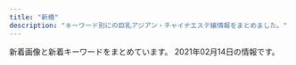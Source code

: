 ```yaml
---
title: "新橋"
description: "キーワード別にの巨乳アジアン・チャイナエステ嬢情報をまとめました。"
---
```


新着画像と新着キーワードをまとめています。
2021年02月14日の情報です。

<DmmAffiliateIns />
<KeywordTable
  shops={
    [
    {
        "keywords": {},
        "name": "\u6625\u306e\u5bb6",
        "img_links": [
            "http://www.k-harunoie.info/imge/p-5.jpg",
            "http://www.k-harunoie.info/imge/sys.png",
            "http://www.k-harunoie.info/imge/s0.png",
            "http://www.k-harunoie.info/imge/service2.jpg",
            "http://www.k-harunoie.info/imge/p-4.jpg",
            "http://www.k-harunoie.info/imge/service3.jpg",
            "http://www.k-harunoie.info/imge/interior_t.jpg",
            "http://www.k-harunoie.info/imge/botton.jpg",
            "http://www.k-harunoie.info/imge/s1.png",
            "http://www.k-harunoie.info/imge/service1.jpg",
            "http://www.k-harunoie.info/imge/p-2.jpg",
            "http://www.k-harunoie.info/imge/int2.png",
            "http://www.k-harunoie.info/imge/p-1.jpg",
            "http://www.k-harunoie.info/imge/tel.png",
            "http://www.k-harunoie.info/imge/ta.png",
            "http://www.k-harunoie.info/imge/staff_t.jpg"
        ],
        "station": "JR\u7530\u753a\u99c5\u6771\u53e3",
        "url": "http://www.k-harunoie.info/"
    },
    {
        "keywords": {},
        "station": "JR\u65b0\u6a4b\u99c5\u65e5\u6bd4\u8c37\u53e3",
        "url": "http://heal-arm.com/",
        "name": "\u862d \u990a\u8eab\u9928",
        "img_links": [
            "http://heal-arm.com/media/sites/6/2021/01/5569E868-7ACE-4BF2-9F7C-D9B6DD8BCB4A-225x300.jpeg",
            "http://heal-arm.com/media/sites/6/elementor/thumbs/favicon-p04pr4k6jngsiakzwccm2bkknysbm22i953lrof2dk.png",
            "http://heal-arm.com/media/sites/6/2020/05/1.jpg",
            "http://heal-arm.com/media/sites/6/2021/01/5569E868-7ACE-4BF2-9F7C-D9B6DD8BCB4A.jpeg",
            "http://heal-arm.com/media/sites/6/2020/12/1.jpg",
            "http://heal-arm.com/media/sites/6/2020/05/favicon.png",
            "http://heal-arm.com/media/sites/6/2020/05/3-1.jpg",
            "http://heal-arm.com/media/sites/6/2020/05/2-1.jpg",
            "http://heal-arm.com/media/sites/6/2020/05/3.jpg",
            "http://heal-arm.com/media/sites/6/2020/05/1-1.jpg",
            "http://heal-arm.com/media/sites/6/2020/05/2.jpg",
            "http://heal-arm.com/media/sites/6/2020/05/4.jpg"
        ]
    },
    {
        "station": "JR\u65b0\u6a4b\u99c5\u70cf\u68ee\u53e3",
        "img_links": [
            "http://kokoro-spa.info/img/shop/no-pic.jpg",
            "http://kokoro-spa.info/img/slider/2.jpg",
            "http://kokoro-spa.info/img/pickup.jpg",
            "http://kokoro-spa.info/img/qrcode.png",
            "http://kokoro-spa.info/img/ttl_info.png",
            "http://kokoro-spa.info/img/ttl_news.png",
            "http://kokoro-spa.info/img/shop/kanban.jpg"
        ],
        "keywords": {},
        "url": "http://kokoro-spa.info/",
        "name": "\u672a\u6765"
    },
    {
        "name": "\u30a2\u30ea\u30b9 Aroma \u65b0\u6a4b\u5e97",
        "url": "http://romantic-est.com/",
        "img_links": [
            "http://romantic-est.com/images/sw_tel.png",
            "http://romantic-est.com/images/cg02.jpg",
            "http://romantic-est.com/images/cg011.jpg",
            "http://romantic-est.com/images/head_therapist.jpg",
            "http://romantic-est.com/images/trigger.jpg",
            "http://romantic-est.com/images/cg041.jpg",
            "http://romantic-est.com/images/con03.jpg",
            "http://romantic-est.com/images/cg032.jpg",
            "http://romantic-est.com/images/cg021.jpg",
            "http://romantic-est.com/images/cg05.jpg",
            "http://romantic-est.com/images/mainvisual_01_s.jpg",
            "http://romantic-est.com/images/cg01.jpg",
            "http://romantic-est.com/images/cg06.jpg",
            "http://romantic-est.com/images/sw_home.png",
            "http://romantic-est.com/images/cg04.jpg",
            "http://romantic-est.com/images/req_03.jpg",
            "http://romantic-est.com/images/mainvisual_01.jpg",
            "http://romantic-est.com/images/sys03.jpg",
            "http://romantic-est.com/images/sys01.jpg",
            "http://romantic-est.com/images/icon_new.png",
            "http://romantic-est.com/images/head_interior.jpg",
            "http://romantic-est.com/images/mainvisual_02.jpg",
            "http://romantic-est.com/images/cg031.jpg",
            "http://romantic-est.com/images/mainvisual_02_s.jpg",
            "http://romantic-est.com/images/sys02.jpg",
            "http://romantic-est.com/images/cg03.jpg",
            "http://romantic-est.com/images/con02.jpg",
            "http://romantic-est.com/images/con01.jpg"
        ],
        "station": "JR\u65b0\u6a4b\u99c5\u70cf\u68ee\u53e3",
        "keywords": {}
    },
    {
        "keywords": {
            "85": 11,
            "84": 8,
            "90": 5,
            "88": 2,
            "\u80f8": 1,
            "86": 20
        },
        "url": "http://es-leon.link/",
        "name": "LEON",
        "img_links": [
            "http://es-leon.link/images/guide7.jpg",
            "http://es-leon.link/photos/sites/45/2021/02/2021021420094924.jpg",
            "http://es-leon.link/photos/sites/45/2021/02/202102041538347.jpg",
            "http://es-leon.link/photos/sites/45/2020/10/2020100103205130.jpg",
            "http://es-leon.link/images/nav_link03_no.png",
            "http://es-leon.link/images/slider03.jpg",
            "http://es-leon.link/images/slider04.jpg",
            "http://es-leon.link/photos/sites/45/2021/02/2021020415385687.jpg",
            "http://es-leon.link/photos/sites/45/2020/10/2020100103240526.jpg",
            "http://es-leon.link/images/guide1.png",
            "http://es-leon.link/images/slider01.jpg",
            "http://es-leon.link/photos/sites/45/2021/02/2021020501152788.jpg",
            "http://es-leon.link/images/nav_link05_no.png",
            "http://es-leon.link/photos/sites/45/2020/10/2020101205424345.jpg",
            "http://es-leon.link/photos/sites/45/2021/01/2021012518580693.jpg",
            "http://es-leon.link/photos/sites/45/2021/02/2021021221211099.jpg",
            "http://es-leon.link/photos/sites/45/2020/10/202010010328436.jpg",
            "http://es-leon.link/photos/sites/45/2020/10/2020100103240520.jpg",
            "http://es-leon.link/photos/sites/45/2021/01/2021013016413450.jpg",
            "http://es-leon.link/images/lineline.png",
            "http://es-leon.link/photos/sites/45/2021/01/2021012704390070.jpg",
            "http://es-leon.link/images/nav_link06_no.png",
            "http://es-leon.link/photos/sites/45/2021/02/2021021420101999.jpg",
            "http://es-leon.link/images/guide8.jpg",
            "http://es-leon.link/photos/sites/45/2020/10/2020102507501385.jpg",
            "http://es-leon.link/images/pagetop.jpg",
            "http://es-leon.link/images/guide2.png",
            "http://es-leon.link/photos/sites/45/2020/10/2020100103034891.jpg",
            "http://es-leon.link/photos/sites/45/2020/10/2020100103284496.jpg",
            "http://es-leon.link/photos/sites/45/2021/01/2021010815020621.jpg",
            "http://es-leon.link/photos/sites/45/2021/02/2021020501101626.jpg",
            "http://es-leon.link/images/nav_link01_no.png",
            "http://es-leon.link/photos/sites/45/2021/01/2021020904373315.jpg",
            "http://es-leon.link/photos/sites/45/2020/10/2020100103205050.jpg",
            "http://es-leon.link/images/nav_link04_no.png",
            "http://es-leon.link/photos/sites/45/2020/10/2020101205420372.jpg",
            "http://es-leon.link/photos/sites/45/2020/11/2020110919595348.jpg",
            "http://es-leon.link/photos/sites/45/2020/10/2020102507503499.jpg",
            "http://es-leon.link/images/guide3.jpg",
            "http://es-leon.link/photos/sites/45/2020/11/2020110919590942.jpg",
            "http://es-leon.link/photos/sites/45/2021/02/2021020415381681.jpg",
            "http://es-leon.link/images/slider00.jpg",
            "http://es-leon.link/photos/sites/45/2020/10/2020101205422328.jpg",
            "http://es-leon.link/images/guide6.jpg",
            "http://es-leon.link/photos/sites/45/2020/10/2020101318404076.jpg",
            "http://es-leon.link/images/nav_link07_no.png",
            "http://es-leon.link/images/slider02.jpg",
            "http://es-leon.link/photos/sites/45/2020/10/2020101318294854.jpg",
            "http://es-leon.link/photos/sites/45/2021/01/2021010815022674.jpg",
            "http://es-leon.link/photos/sites/45/2021/01/2021013015574893.jpg",
            "http://es-leon.link/photos/sites/45/2021/01/202101191348045.jpg",
            "http://es-leon.link/images/profile.png",
            "http://es-leon.link/photos/sites/45/2021/02/2021021014143053.jpg",
            "http://es-leon.link/photos/sites/45/2021/01/2021012715504278.jpg",
            "http://es-leon.link/photos/sites/45/2020/10/2020101318300043.jpg",
            "http://es-leon.link/images/guide2.jpg",
            "http://es-leon.link/images/img_info.jpg",
            "http://es-leon.link/photos/sites/45/2021/02/2021020501110069.jpg",
            "http://es-leon.link/photos/sites/45/2020/10/2020101318402898.jpg",
            "http://es-leon.link/photos/sites/45/2021/02/2021021014243227.jpg",
            "http://es-leon.link/images/guide5.jpg",
            "http://es-leon.link/images/nav_link02_no.png",
            "http://es-leon.link/photos/sites/45/2020/10/2020102507510838.jpg",
            "http://es-leon.link/photos/sites/45/2020/10/2020102507495672.jpg",
            "http://es-leon.link/photos/sites/45/2021/01/2021012715354091.jpg",
            "http://es-leon.link/images/qr.png",
            "http://es-leon.link/photos/sites/45/2020/10/2020101404192576.jpg",
            "http://es-leon.link/photos/sites/45/2021/02/2021021420105484.jpg",
            "http://es-leon.link/photos/sites/45/2020/10/2020101318405051.jpg",
            "http://es-leon.link/photos/sites/45/2021/02/202102101425157.jpg",
            "http://es-leon.link/photos/sites/45/2020/10/2020102507504664.jpg",
            "http://es-leon.link/images/header.png",
            "http://es-leon.link/photos/sites/45/2021/02/2021021014235421.jpg",
            "http://es-leon.link/photos/sites/45/2020/10/2020100103205186.jpg",
            "http://es-leon.link/photos/sites/45/2020/11/2020110919573849.jpg",
            "http://es-leon.link/images/card.png",
            "http://es-leon.link/photos/sites/45/2021/02/2021020501134964.jpg",
            "http://es-leon.link/photos/sites/45/2020/11/2020110919583922.jpg",
            "http://es-leon.link/photos/sites/45/2020/11/2020110919593136.jpg",
            "http://es-leon.link/images/guide1.jpg",
            "http://es-leon.link/photos/sites/45/2021/02/2021020501094315.jpg",
            "http://es-leon.link/images/guide4.jpg"
        ],
        "station": "JR\u65b0\u6a4b\u99c5\u70cf\u68ee\u53e3"
    },
    {
        "url": "https://aroma-queen.work/",
        "keywords": {
            "F": 1,
            "D": 4,
            "\u80f8": 2,
            "\u30bb\u30af\u30b7\u30fc": 1,
            "G": 1,
            "\u4e73": 3,
            "E": 6
        },
        "station": "JR\u65b0\u6a4b\u99c5\u70cf\u68ee\u53e3",
        "name": "Aroma Coco8",
        "img_links": [
            "https://aroma-queen.work/images/st/st_anan.jpg",
            "https://aroma-queen.work/images/st/st_angel_2.jpg",
            "https://aroma-queen.work/images/st/st_saya_0.jpg",
            "https://aroma-queen.work/images/st/st_min_2.jpg",
            "https://aroma-queen.work/images/st/st_dan_2.jpg",
            "https://aroma-queen.work/images/st/st_ai.jpg",
            "https://aroma-queen.work/images/st/st_aya_1.jpg",
            "https://aroma-queen.work/images/st/st_nina_3.jpg",
            "https://aroma-queen.work/images/top2.png",
            "https://aroma-queen.work/images/st/st_hana_1.jpg",
            "https://aroma-queen.work/images/st/st_nan.jpg",
            "https://aroma-queen.work/images/st/st_kei.jpg",
            "https://aroma-queen.work/images/st/st_nuna3.jpg",
            "https://aroma-queen.work/images/st/st_gei.jpg",
            "https://aroma-queen.work/images/st/st_pink_1.jpg",
            "https://aroma-queen.work/images/st/st_jerry.jpg",
            "https://aroma-queen.work/images/st/st_kou1.jpg",
            "https://aroma-queen.work/images/st/st_koko.jpg",
            "https://aroma-queen.work/images/st/st_bibi.jpg",
            "https://aroma-queen.work/images/st/st_hana_2.jpg",
            "https://aroma-queen.work/images/st/st_mai_1.jpg",
            "https://aroma-queen.work/images/st/st_sayuri_1.jpg",
            "https://aroma-queen.work/images/st/st_ai1.jpg",
            "https://aroma-queen.work/images/st/st_mayumi_1.jpg",
            "https://aroma-queen.work/images/st/st_huxa.jpg",
            "https://aroma-queen.work/images/st/st_18.jpg",
            "https://aroma-queen.work/images/st/st_25.jpg",
            "https://aroma-queen.work/images/st/st_coco_1.jpg",
            "https://aroma-queen.work/images/st/st_rei_3.jpg",
            "https://aroma-queen.work/images/st/st_20.jpg",
            "https://aroma-queen.work/images/st/st_kou2.jpg",
            "https://aroma-queen.work/images/st/st_four1.jpg",
            "https://aroma-queen.work/images/st/st_joy_1.jpg",
            "https://aroma-queen.work/images/st/st_saya_2.jpg",
            "https://aroma-queen.work/images/st/st_19.jpg",
            "https://aroma-queen.work/images/st/st_5_2.jpg",
            "https://aroma-queen.work/images/st/st_rinda_6.jpg",
            "https://aroma-queen.work/images/top.png",
            "https://aroma-queen.work/images/st/st_aya.jpg",
            "https://aroma-queen.work/images/st/st_dan_3.jpg",
            "https://aroma-queen.work/images/st/st_13.jpg",
            "https://aroma-queen.work/images/st/st_jenny.jpg",
            "https://aroma-queen.work/images/st/st_yuri_3.jpg",
            "https://aroma-queen.work/images/st/st_aiko_1.jpg",
            "https://aroma-queen.work/images/st/st_saya_1.jpg",
            "https://aroma-queen.work/images/st/st_kaori_2.jpg",
            "https://aroma-queen.work/images/st/st_5_3.jpg",
            "https://aroma-queen.work/images/st/st_rinda_1.jpg",
            "https://aroma-queen.work/images/week_campaign.jpg",
            "https://aroma-queen.work/images/st/st_koy_2.jpg",
            "https://aroma-queen.work/images/st/st_kiki2.jpg",
            "https://aroma-queen.work/images/st/st_maya_1.jpg",
            "https://aroma-queen.work/images/st/st_chiba_1.jpg",
            "https://aroma-queen.work/images/st/st_pink_4.jpg",
            "https://aroma-queen.work/images/st/st_mirror_3.jpg",
            "https://aroma-queen.work/images/st/st_get_1.jpg",
            "https://aroma-queen.work/images/top_campaign_spring.jpg",
            "https://aroma-queen.work/images/st/st_sayuri_2.jpg",
            "https://aroma-queen.work/images/st/st_ami_2.jpg",
            "https://aroma-queen.work/images/st/st_shizuka_1.jpg",
            "https://aroma-queen.work/images/st/st_14_1.jpg",
            "https://aroma-queen.work/images/st/st_joy.jpg",
            "https://aroma-queen.work/images/st/st_mimi_1.jpg",
            "https://aroma-queen.work/images/st/st_lucy_3.jpg",
            "https://aroma-queen.work/images/st/st_bibi_2.jpg",
            "https://aroma-queen.work/images/st/st_emi.jpg",
            "https://aroma-queen.work/images/st/st_minto_1.jpg",
            "https://aroma-queen.work/images/st/st_.jpg",
            "https://aroma-queen.work/images/st/st_kaori_1.jpg",
            "https://aroma-queen.work/images/st/st_sofea_2.jpg",
            "https://aroma-queen.work/images/st/st_yuri_4.jpg",
            "https://aroma-queen.work/images/st/st_pink_2.jpg",
            "https://aroma-queen.work/images/st/st_rena_2.jpg",
            "https://aroma-queen.work/images/st/st_sasa_3.jpg",
            "https://aroma-queen.work/images/st/st_yuyu.jpg",
            "https://aroma-queen.work/images/st/st_chiba_4.jpg",
            "https://aroma-queen.work/images/st/st_hara3.jpg",
            "https://aroma-queen.work/images/st/st_emi_1.jpg",
            "https://aroma-queen.work/images/st/st_rei_2.jpg",
            "https://aroma-queen.work/images/st/st_rei.jpg",
            "https://aroma-queen.work/images/st/st_eri.jpg",
            "https://aroma-queen.work/images/st/st_risa_1.jpg",
            "https://aroma-queen.work/images/st/st_aiko_2.jpg",
            "https://aroma-queen.work/images/st/st_get_3.jpg",
            "https://aroma-queen.work/images/st/st_cindy.jpg",
            "https://aroma-queen.work/images/st/st_party_2.jpg",
            "https://aroma-queen.work/images/st/st_kiki_1.jpg",
            "https://aroma-queen.work/images/st/st_nana_1.jpg",
            "https://aroma-queen.work/images/st/st_22.jpg",
            "https://aroma-queen.work/images/st/st_16_1.jpg",
            "https://aroma-queen.work/images/st/st_5_1.jpg",
            "https://aroma-queen.work/images/st/st_mirror_2.jpg",
            "https://aroma-queen.work/images/st/st_hara.jpg",
            "https://aroma-queen.work/images/st/st_nuna.jpg",
            "https://aroma-queen.work/images/st/st_10_2.jpg",
            "https://aroma-queen.work/images/st/st_ou_1.jpg",
            "https://aroma-queen.work/images/st/st_min_4.jpg",
            "https://aroma-queen.work/images/st/st_joy_3.jpg",
            "https://aroma-queen.work/images/top_campaign_dec.jpg",
            "https://aroma-queen.work/images/st/st_sakura_1.jpg",
            "https://aroma-queen.work/images/st/st_joy_2.jpg",
            "https://aroma-queen.work/images/st/st_ai_1.jpg",
            "https://aroma-queen.work/images/st/st_pink_3.jpg",
            "https://aroma-queen.work/images/st/st_yuri.jpg",
            "https://aroma-queen.work/images/st/st_koko_1.jpg",
            "https://aroma-queen.work/images/st/st_honey_1.jpg",
            "https://aroma-queen.work/images/st/st_ou_2.jpg",
            "https://aroma-queen.work/images/st/st_jj_1.jpg",
            "https://aroma-queen.work/images/st/st_10_1.jpg",
            "https://aroma-queen.work/images/st/st_jasmine_1.jpg",
            "https://aroma-queen.work/images/st/st_ryuu_2.jpg",
            "https://aroma-queen.work/images/st/st_17.jpg",
            "https://aroma-queen.work/images/st/st_aigo.jpg",
            "https://aroma-queen.work/images/st/st_chiba_2.jpg",
            "https://aroma-queen.work/images/st/st_bibi_1.jpg",
            "https://aroma-queen.work/images/st/st_yuri_2.jpg",
            "https://aroma-queen.work/images/st/st_dan_1.jpg",
            "https://aroma-queen.work/images/st/st_nami_1.jpg",
            "https://aroma-queen.work/images/st/st_ou_3.jpg",
            "https://aroma-queen.work/images/st/st_mayumi_2.jpg",
            "https://aroma-queen.work/images/st/st_7_1.jpg",
            "https://aroma-queen.work/images/st/st_21.jpg",
            "https://aroma-queen.work/images/st/st_rinda_2.jpg",
            "https://aroma-queen.work/images/st/st_cake_1.jpg",
            "https://aroma-queen.work/images/st/st_angel_3.jpg",
            "https://aroma-queen.work/images/st/st_sayuri_3.jpg",
            "https://aroma-queen.work/images/st/st_nori.jpg"
        ]
    },
    {
        "url": "https://minazuki-tokyo.com/",
        "name": "\u6c34\u7121\u6708\uff5e\u307f\u306a\u3065\u304d\uff5e",
        "station": "JR\u6d5c\u677e\u753a\u99c5\u5357\u53e3",
        "img_links": [
            "https://minazuki-tokyo.com/wp-content/uploads/2021/02/t05.png",
            "https://minazuki-tokyo.com/wp-content/uploads/2020/11/photo02.png",
            "https://minazuki-tokyo.com/wp-content/uploads/2021/02/koyuri.png",
            "https://minazuki-tokyo.com/wp-content/uploads/2021/02/t01.png",
            "https://minazuki-tokyo.com/wp-content/uploads/2020/11/photo04.png",
            "https://minazuki-tokyo.com/wp-content/uploads/2021/02/cam.png",
            "https://minazuki-tokyo.com/wp-content/uploads/2021/02/t08.png",
            "https://minazuki-tokyo.com/wp-content/uploads/2021/02/sm04.png",
            "https://minazuki-tokyo.com/wp-content/uploads/2021/02/yuyu2.jpg",
            "https://minazuki-tokyo.com/wp-content/uploads/2021/02/yuyu.png",
            "https://minazuki-tokyo.com/wp-content/uploads/2020/11/photo01.png",
            "https://minazuki-tokyo.com/wp-content/uploads/2021/02/2-09.png",
            "https://minazuki-tokyo.com/wp-content/uploads/2021/02/haru.jpg",
            "https://minazuki-tokyo.com/wp-content/uploads/2021/02/t03.png",
            "https://minazuki-tokyo.com/wp-content/uploads/2021/02/add2-22.11.56.png",
            "https://minazuki-tokyo.com/wp-content/uploads/2021/02/yumi.png",
            "https://minazuki-tokyo.com/wp-content/uploads/2021/02/koyuri-1.jpg",
            "https://minazuki-tokyo.com/wp-content/uploads/2021/02/yumi.jpg",
            "https://minazuki-tokyo.com/wp-content/uploads/2020/11/photo05.png",
            "https://minazuki-tokyo.com/wp-content/uploads/2020/11/photo03.png",
            "https://minazuki-tokyo.com/wp-content/uploads/2021/02/sm01.png",
            "https://minazuki-tokyo.com/wp-content/uploads/2021/02/top1.png",
            "https://minazuki-tokyo.com/wp-content/uploads/2021/02/ayu.png",
            "https://minazuki-tokyo.com/wp-content/uploads/2021/02/t04.png",
            "https://minazuki-tokyo.com/wp-content/uploads/2021/02/ayu.jpg",
            "https://minazuki-tokyo.com/wp-content/uploads/2021/02/t02.png",
            "https://minazuki-tokyo.com/wp-content/uploads/2021/02/sm03.png",
            "https://minazuki-tokyo.com/wp-content/uploads/2021/02/top2.png",
            "https://minazuki-tokyo.com/wp-content/uploads/2021/02/price.png",
            "https://minazuki-tokyo.com/wp-content/uploads/2021/02/sm02.png",
            "https://minazuki-tokyo.com/wp-content/uploads/2021/02/t07.png",
            "https://minazuki-tokyo.com/wp-content/uploads/2021/02/t06.png",
            "https://minazuki-tokyo.com/wp-content/uploads/2021/02/haru.png"
        ],
        "keywords": {
            "85": 4,
            "86": 4,
            "87": 4,
            "90": 4,
            "83": 4
        }
    },
    {
        "url": "http://www.es-tokyo.link",
        "keywords": {},
        "name": "Pandora*\u30d1\u30f3\u30c9\u30e9",
        "station": "JR\u6d5c\u677e\u753a\u99c5\u5357\u53e3",
        "img_links": [
            "http://www.es-tokyo.link/images/5.jpg",
            "http://www.es-tokyo.link/images/23.jpg",
            "http://www.es-tokyo.link/img/rin1.jpg",
            "http://www.es-tokyo.link/images/19.jpg",
            "http://www.es-tokyo.link/img/izumi1.jpg",
            "http://www.es-tokyo.link/img/erin2.jpg",
            "http://www.es-tokyo.link/images/9.jpg",
            "http://www.es-tokyo.link/images/32.jpg",
            "http://www.es-tokyo.link/img/izumi2.jpg",
            "http://www.es-tokyo.link/images/news.jpg",
            "http://www.es-tokyo.link/images/28.jpg",
            "http://www.es-tokyo.link/images/30.jpg",
            "http://www.es-tokyo.link/images/sys1.jpg",
            "http://www.es-tokyo.link/img/miwa1.jpg",
            "http://www.es-tokyo.link/images/24.jpg",
            "http://www.es-tokyo.link/images/s1.png",
            "http://www.es-tokyo.link/images/b3.jpg",
            "http://www.es-tokyo.link/images/25.jpg",
            "http://www.es-tokyo.link/images/interior_t.jpg",
            "http://www.es-tokyo.link/img/suzu1.jpg",
            "http://www.es-tokyo.link/images/head.jpg",
            "http://www.es-tokyo.link/images/20.jpg",
            "http://www.es-tokyo.link/img/erin1.jpg",
            "http://www.es-tokyo.link/images/newface.jpg",
            "http://www.es-tokyo.link/img/minami1.jpg",
            "http://www.es-tokyo.link/img/emili1.jpg",
            "http://www.es-tokyo.link/img/hikari1.jpg",
            "http://www.es-tokyo.link/images/tel.jpg",
            "http://www.es-tokyo.link/img/minami2.jpg",
            "http://www.es-tokyo.link/img/ami1.jpg",
            "http://www.es-tokyo.link/images/int1.jpg",
            "http://www.es-tokyo.link/images/sys2.jpg",
            "http://www.es-tokyo.link/img/yui1.jpg",
            "http://www.es-tokyo.link/img/naomi1.jpg",
            "http://www.es-tokyo.link/img/momoko1.jpg",
            "http://www.es-tokyo.link/images/22.jpg",
            "http://www.es-tokyo.link/img/mayu1.jpg",
            "http://www.es-tokyo.link/images/int2.jpg",
            "http://www.es-tokyo.link/img/kaori1.jpg",
            "http://www.es-tokyo.link/images/3.jpg",
            "http://www.es-tokyo.link/images/b1.jpg",
            "http://www.es-tokyo.link/images/b2.jpg",
            "http://www.es-tokyo.link/images/27.jpg",
            "http://www.es-tokyo.link/images/31.jpg",
            "http://www.es-tokyo.link/images/staff_t.jpg",
            "http://www.es-tokyo.link/images/mobile.jpg"
        ]
    },
    {
        "keywords": {},
        "url": "https://www.meedeemassage.com/",
        "station": "JR\u65b0\u6a4b\u99c5\u65e5\u6bd4\u8c37\u53e3",
        "name": "\u30df\u30fc\u30c7\u30a3\u30fc",
        "img_links": [
            "https://static.wixstatic.com/media/ff29a7_5a71cab9e560455a86a69dee65e387e6~mv2.jpg",
            "https://static.wixstatic.com/media/096f64_74d971185d704fdc84b70e0c1b3fad87~mv2.png",
            "https://static.wixstatic.com/media/096f64_86555ca80ef14b6ebdbbf7aa72a380fc~mv2.jpg",
            "https://static.wixstatic.com/media/ff29a7_d9f852b350a141b1ae8d7d80ce91ecfa~mv2.jpg",
            "https://static.wixstatic.com/media/ff29a7_996c77cb89cc4012a35bb0813c645fdf~mv2.jpg",
            "https://static.wixstatic.com/media/096f64_52d4813cc07e460bb6afbcc198483fb5~mv2.jpg",
            "https://static.wixstatic.com/media/ff29a7_d6b424065e3946fc8a31bd093d286366~mv2.jpg",
            "https://static.wixstatic.com/media/ff29a7_47d81575374144dda595a587847070b9~mv2.jpg",
            "https://static.wixstatic.com/media/096f64_8257be981a5140629dd93b0518612408~mv2.png",
            "https://static.wixstatic.com/media/096f64_f44509cd762744dc939f70f318a6882b~mv2.jpg",
            "https://static.wixstatic.com/media/096f64_10d0713f8b274a5b8f6b2944f7fee791~mv2.jpg",
            "https://static.wixstatic.com/media/096f64_9dd53b8d3bbc46b7a5d8f8f9f83f67c0~mv2.jpg"
        ]
    },
    {
        "station": "JR\u7530\u753a\u99c5\u4e09\u7530\u53e3",
        "img_links": [
            "http://body-heal.net/staffPhoto/b20190218130854.jpg",
            "http://body-heal.net/images/access/03.jpg",
            "http://body-heal.net/images/store/05.jpg",
            "http://body-heal.net/images/show.jpg",
            "http://body-heal.net/images/store/01.jpg",
            "http://body-heal.net/staffPhoto/b20190117105438.jpg",
            "http://body-heal.net/js/sliderLine/slide_next.png",
            "http://body-heal.net/staffPhoto/b20190120201033.jpg",
            "http://body-heal.net/staffPhoto/b20190608220420.jpg",
            "http://body-heal.net/staffPhoto/b20180926231950.jpg",
            "http://body-heal.net/images/access/01.jpg",
            "http://body-heal.net/images/store/06.jpg",
            "http://body-heal.net/images/access/04.jpg",
            "http://body-heal.net/uploadfiles/images/campaignBodyHealNet.jpg",
            "http://body-heal.net/images/store/04.jpg",
            "http://body-heal.net/images/access/05.jpg",
            "http://body-heal.net/js/sliderLine/slide_prev.png",
            "http://body-heal.net/images/access/02.jpg",
            "http://body-heal.net/staffPhoto/b20180721035111.jpg",
            "http://body-heal.net/staffPhoto/b20190608222039.jpg"
        ],
        "keywords": {
            "84": 4,
            "85": 4,
            "E": 6,
            "88": 10,
            "87": 6
        },
        "name": "Tami",
        "url": "http://body-heal.net/"
    },
    {
        "keywords": {},
        "name": "Yuki\u2019s House",
        "station": "JR\u6d5c\u677e\u753a\u99c5\u5357\u53e3",
        "url": "http://yukizhouse00.web.fc2.com/",
        "img_links": [
            "http://yukizhouse00.web.fc2.com/images/slider/slid2.jpg",
            "http://yukizhouse00.web.fc2.com/images/portfolio/work-4.jpg",
            "http://yukizhouse00.web.fc2.com/images/portfolio/work-1.jpg",
            "http://yukizhouse00.web.fc2.com/images/portfolio/work-6.jpg",
            "http://yukizhouse00.web.fc2.com/images/portfolio/work-2.jpg",
            "http://yukizhouse00.web.fc2.com/images/portfolio/work-5.jpg",
            "http://yukizhouse00.web.fc2.com/images/slider/slid1.jpg",
            "http://yukizhouse00.web.fc2.com/images/portfolio/work-3.jpg"
        ]
    },
    {
        "img_links": [
            "https://hamamatsucho-mensesthe.net/wp/images/top3.jpg",
            "https://hamamatsucho-mensesthe.net/wp/images/top1.jpg",
            "https://hamamatsucho-mensesthe.net/icon/facebook.png",
            "https://hamamatsucho-mensesthe.net/wp/wp-content/uploads/2020/01/emi-l1.jpg",
            "https://hamamatsucho-mensesthe.net/wp/wp-content/uploads/2020/02/1714CAA8-3D57-4009-AB72-F5A8E6B60310.jpeg",
            "https://hamamatsucho-mensesthe.net/room/room-l5.jpg",
            "https://hamamatsucho-mensesthe.net/wp/images/clear.png",
            "https://hamamatsucho-mensesthe.net/staff/top/nao-s1.jpg",
            "https://hamamatsucho-mensesthe.net/wp/wp-content/uploads/2019/07/587590BB-96D0-4887-BE26-3B1413FF7283-150x150.jpeg",
            "https://hamamatsucho-mensesthe.net/wp/icon/line.png",
            "https://hamamatsucho-mensesthe.net/room/room-l2.jpg",
            "https://hamamatsucho-mensesthe.net/wp/wp-content/uploads/2019/07/0677E994-1DBF-4E0E-AB70-7CA5C034B140-150x150.jpeg",
            "https://hamamatsucho-mensesthe.net/icon/google_plus.png",
            "https://hamamatsucho-mensesthe.net/wp/wp-content/uploads/2020/10/aki-150x150.jpg",
            "https://hamamatsucho-mensesthe.net/wp/images/mensesthe.jpg",
            "https://hamamatsucho-mensesthe.net/icon/line.png",
            "https://hamamatsucho-mensesthe.net/staff/top/mitsuki-s1.jpg",
            "https://hamamatsucho-mensesthe.net/room/room-l3.jpg",
            "https://hamamatsucho-mensesthe.net/wp/wp-content/uploads/2020/01/nao.jpg",
            "https://hamamatsucho-mensesthe.net/wp/wp-content/uploads/2020/01/misaki-l2.jpg",
            "https://hamamatsucho-mensesthe.net/staff/top/aki-s1.jpg",
            "https://hamamatsucho-mensesthe.net/wp/wp-content/uploads/2019/10/eri-150x150.jpg",
            "https://hamamatsucho-mensesthe.net/staff/top/rin-s1.jpg",
            "https://hamamatsucho-mensesthe.net/wp/icon/google_plus.png",
            "https://hamamatsucho-mensesthe.net/wp/wp-content/uploads/2021/01/yuna.jpg",
            "https://hamamatsucho-mensesthe.net/room/room-l6.jpg",
            "https://hamamatsucho-mensesthe.net/wp/wp-content/uploads/2020/02/stand-by.jpg",
            "https://hamamatsucho-mensesthe.net/wp/icon/twitter.png",
            "https://hamamatsucho-mensesthe.net/images/footer-r.png",
            "https://hamamatsucho-mensesthe.net/wp/wp-content/uploads/2020/09/rin.jpg",
            "https://hamamatsucho-mensesthe.net/images/flower.png",
            "https://hamamatsucho-mensesthe.net/images/clear.png",
            "https://hamamatsucho-mensesthe.net/wp/images/top2.jpg",
            "https://hamamatsucho-mensesthe.net/staff/top/emi-s1.jpg",
            "https://hamamatsucho-mensesthe.net/link/mens-esthe.png",
            "https://hamamatsucho-mensesthe.net/wp/wp-content/uploads/2020/11/urara.jpg",
            "https://hamamatsucho-mensesthe.net/wp/wp-content/uploads/2019/05/rin-150x150.jpg",
            "https://hamamatsucho-mensesthe.net/icon/twitter.png",
            "https://hamamatsucho-mensesthe.net/staff/top/ayaka-s1.jpg",
            "https://hamamatsucho-mensesthe.net/wp/wp-content/uploads/2020/08/ayaka.jpg",
            "https://hamamatsucho-mensesthe.net/room/room-l4.jpg",
            "https://hamamatsucho-mensesthe.net/images/footer-l.png",
            "https://hamamatsucho-mensesthe.net/wp/wp-content/uploads/2020/01/mitsuki.jpg",
            "https://hamamatsucho-mensesthe.net/room/room-l1.jpg",
            "https://hamamatsucho-mensesthe.net/staff/top/miyu-s1.jpg",
            "https://hamamatsucho-mensesthe.net/staff/top/yuna-s1.jpg",
            "https://hamamatsucho-mensesthe.net/wp/icon/facebook.png"
        ],
        "url": "https://hamamatsucho-mensesthe.net/",
        "name": "SERA",
        "keywords": {
            "D": 18,
            "E": 6,
            "C": 4
        },
        "station": "JR\u6d5c\u677e\u753a\u99c5\u5317\u53e3"
    },
    {
        "station": "JR\u7530\u753a\u99c5\u6771\u53e3",
        "name": "\u7e01",
        "url": "http://tamachi-en.link/",
        "img_links": [
            "http://tamachi-en.link/images/g8.jpg",
            "http://tamachi-en.link/images/g3.jpg",
            "http://tamachi-en.link/images/g2.jpg",
            "http://tamachi-en.link/images/g1.jpg",
            "http://tamachi-en.link/images/g5.jpg",
            "http://tamachi-en.link/images/g0.jpg",
            "http://tamachi-en.link/images/zi_link.png",
            "http://tamachi-en.link/images/new1.jpg",
            "http://tamachi-en.link/images/g6.jpg",
            "http://tamachi-en.link/images/g4.jpg",
            "http://tamachi-en.link/images/top.jpg",
            "http://tamachi-en.link/images/mobile.png",
            "http://tamachi-en.link/images/zi_staff.png"
        ],
        "keywords": {
            "C": 15
        }
    },
    {
        "keywords": {},
        "name": "\u3057\u3042\u308f\u305b\uff5eSHIAWASE\uff5e",
        "url": "http://shiawase.mssg.jp/",
        "station": "JR\u7530\u753a\u99c5\u897f\u53e3",
        "img_links": [
            "http://shiawase.mssg.jp/images/staff/sta_0z8.jpg",
            "http://shiawase.mssg.jp/images/staff/sta_0z4.jpg",
            "http://shiawase.mssg.jp/images/staff_image/staff_d04c.jpg",
            "http://shiawase.mssg.jp/images/staff_one/staff_one_top.jpg",
            "http://shiawase.mssg.jp/images/staff_image/staff_d02.jpg",
            "http://shiawase.mssg.jp/images/home/QR.png",
            "http://shiawase.mssg.jp/images/staff/sta_021.jpg",
            "http://shiawase.mssg.jp/images/gallery/gallery_101.jpg",
            "http://shiawase.mssg.jp/images/system/syatem_302.jpg",
            "http://shiawase.mssg.jp/images/staff/sta_0z9.jpg",
            "http://shiawase.mssg.jp/images/gallery/gallery_402.jpg",
            "http://shiawase.mssg.jp/images/gallery/gallery_104.jpg",
            "http://shiawase.mssg.jp/images/top/top_02.jpg",
            "http://shiawase.mssg.jp/images/staff/sta_08.jpg",
            "http://shiawase.mssg.jp/images/gallery/gallery_404.jpg",
            "http://shiawase.mssg.jp/images/staff_one/staff_one_01.jpg",
            "http://shiawase.mssg.jp/images/home/index_tel.jpg",
            "http://shiawase.mssg.jp/images/home/index_qup.jpg",
            "http://shiawase.mssg.jp/images/staff/sta_010.jpg",
            "http://shiawase.mssg.jp/images/home/top_qp.jpg",
            "http://shiawase.mssg.jp/images/system/syatem_303.jpg",
            "http://shiawase.mssg.jp/images/staff/sta_0z2.jpg",
            "http://shiawase.mssg.jp/images/staff/sta_03.jpg",
            "http://shiawase.mssg.jp/images/top/top_04.jpg",
            "http://shiawase.mssg.jp/images/top/top_01.jpg",
            "http://shiawase.mssg.jp/images/staff_one/staff_one_03.jpg",
            "http://shiawase.mssg.jp/images/staff_image/staff_d07.jpg",
            "http://shiawase.mssg.jp/images/top/top_03.jpg",
            "http://shiawase.mssg.jp/images/staff_one/staff_one_02.jpg",
            "http://shiawase.mssg.jp/images/staff_one/staff_one_05.jpg",
            "http://shiawase.mssg.jp/images/staff/sta_023.jpg",
            "http://shiawase.mssg.jp/images/gallery/gallery_01.jpg",
            "http://shiawase.mssg.jp/images/gallery/gallery_401.jpg",
            "http://shiawase.mssg.jp/images/gallery/gallery_403.jpg",
            "http://shiawase.mssg.jp/images/gallery/gallery_top.jpg",
            "http://shiawase.mssg.jp/images/top/top_08.png",
            "http://shiawase.mssg.jp/images/staff_image/staff_d01b.jpg",
            "http://shiawase.mssg.jp/images/staff_image/staff_d04b.jpg",
            "http://shiawase.mssg.jp/images/staff_image/staff_d03.jpg",
            "http://shiawase.mssg.jp/images/staff/sta_04.jpg",
            "http://shiawase.mssg.jp/images/staff_image/staff_d02b.jpg",
            "http://shiawase.mssg.jp/images/system/syatem_301.jpg",
            "http://shiawase.mssg.jp/images/staff/sta_01.jpg",
            "http://shiawase.mssg.jp/images/home/index_03.jpg",
            "http://shiawase.mssg.jp/images/staff_image/staff_d06.jpg",
            "http://shiawase.mssg.jp/images/gallery/gallery_102.jpg",
            "http://shiawase.mssg.jp/images/staff/sta_0z12.jpg",
            "http://shiawase.mssg.jp/images/gallery/gallery_103.jpg",
            "http://shiawase.mssg.jp/images/staff_one/staff_one_04.jpg",
            "http://shiawase.mssg.jp/images/staff_image/staff_d04.jpg",
            "http://shiawase.mssg.jp/images/staff_one/staff_one_07.png",
            "http://shiawase.mssg.jp/images/staff_one/staff_one_08.png",
            "http://shiawase.mssg.jp/images/home/index_04.jpg",
            "http://shiawase.mssg.jp/images/staff_image/staff_d05b.jpg",
            "http://shiawase.mssg.jp/images/top/top_06.jpg",
            "http://shiawase.mssg.jp/images/staff_image/staff_d05a.jpg",
            "http://shiawase.mssg.jp/images/top/top_05.jpg",
            "http://shiawase.mssg.jp/images/staff/staff_top.jpg",
            "http://shiawase.mssg.jp/images/staff_image/staff_d01a.jpg",
            "http://shiawase.mssg.jp/images/home/index_page_top.jpg"
        ]
    },
    {
        "station": "JR\u65b0\u6a4b\u99c5\u65e5\u6bd4\u8c37\u53e3",
        "keywords": {
            "88": 1,
            "87": 3,
            "86": 1,
            "D": 5
        },
        "img_links": [
            "http://www.shiawasenojikan.esjp.info/images/link_t.jpg",
            "http://www.shiawasenojikan.esjp.info/images/tel.jpg",
            "http://www.shiawasenojikan.esjp.info/files/001.jpg",
            "http://www.shiawasenojikan.esjp.info/images/mobile.jpg",
            "http://www.shiawasenojikan.esjp.info/images/news.jpg",
            "http://www.shiawasenojikan.esjp.info/files/015.jpg",
            "http://www.shiawasenojikan.esjp.info/images/sys2.jpg",
            "http://www.shiawasenojikan.esjp.info/images/interior_t.jpg",
            "http://www.shiawasenojikan.esjp.info/files/003.jpg",
            "http://www.shiawasenojikan.esjp.info/images/sys1.jpg",
            "http://www.shiawasenojikan.esjp.info/images/int2.jpg",
            "http://www.shiawasenojikan.esjp.info/images/staff_t.jpg",
            "http://www.shiawasenojikan.esjp.info/images/head.jpg",
            "http://www.shiawasenojikan.esjp.info/files/010.jpg",
            "http://www.shiawasenojikan.esjp.info/files/009.jpg"
        ],
        "url": "http://www.shiawasenojikan.esjp.info/",
        "name": "\u5e78\u305b\u306e\u6642\u9593"
    },
    {
        "name": "Oriental Spa",
        "img_links": [
            "https://hamamatsucho-mensesthe.com/staff/yuyu-s1.jpg",
            "https://hamamatsucho-mensesthe.com/icon/facebook.png",
            "https://hamamatsucho-mensesthe.com/menu/friend.png",
            "https://hamamatsucho-mensesthe.com/kumi2.jpg",
            "https://hamamatsucho-mensesthe.com/images/footer-l.png",
            "https://hamamatsucho-mensesthe.com/2018/06/08/hana-s2.jpg",
            "https://hamamatsucho-mensesthe.com/staff2/wp-content/uploads/2021/01/maki05.png",
            "https://hamamatsucho-mensesthe.com/2018/06/12/yoko-s1.jpg",
            "https://hamamatsucho-mensesthe.com/miyuki01.png",
            "https://hamamatsucho-mensesthe.com/2018/03/02/anna-s1.jpg",
            "https://hamamatsucho-mensesthe.com/icon/line.png",
            "https://hamamatsucho-mensesthe.com/images/clear.png",
            "https://hamamatsucho-mensesthe.com/2018/12/21/koko-s1.jpg",
            "https://hamamatsucho-mensesthe.com/staff2/wp-content/uploads/2019/12/nanami02-2.png",
            "https://hamamatsucho-mensesthe.com/staff/yoko-s1.jpg",
            "https://hamamatsucho-mensesthe.com/menu/home.png",
            "https://hamamatsucho-mensesthe.com/images/header3.png",
            "https://hamamatsucho-mensesthe.com/staff/koko-l1.jpg",
            "https://hamamatsucho-mensesthe.com/room/2.jpg",
            "https://hamamatsucho-mensesthe.com/2017/10/08/ruru-s1.jpg",
            "https://hamamatsucho-mensesthe.com/room/3.jpg",
            "https://hamamatsucho-mensesthe.com/menu/info.png",
            "https://hamamatsucho-mensesthe.com/images/footer-r.png",
            "https://hamamatsucho-mensesthe.com/staff/koko-s1.jpg",
            "https://hamamatsucho-mensesthe.com/staff2/wp-content/uploads/2020/01/ai01.png",
            "https://hamamatsucho-mensesthe.com/staff2/wp-content/uploads/2020/11/yuyu03.png",
            "https://hamamatsucho-mensesthe.com/staff2/wp-content/uploads/2020/02/yaya02.png",
            "https://hamamatsucho-mensesthe.com/images/main-sp.jpg",
            "https://hamamatsucho-mensesthe.com/icon/twitter.png",
            "https://hamamatsucho-mensesthe.com/staff/yuyu-l1.jpg",
            "https://hamamatsucho-mensesthe.com/staff/arisa-s1.jpg",
            "https://hamamatsucho-mensesthe.com/2018/11/23/arisa-s1.jpg",
            "https://hamamatsucho-mensesthe.com/staff/nana-l1.jpg",
            "https://hamamatsucho-mensesthe.com/menu/gallery.png",
            "https://hamamatsucho-mensesthe.com/staff/yoko-l1.jpg",
            "https://hamamatsucho-mensesthe.com/staff2/wp-content/uploads/2020/11/momo02.png",
            "https://hamamatsucho-mensesthe.com/icon/google_plus.png",
            "https://hamamatsucho-mensesthe.com/staff2/wp-content/uploads/2019/12/haru-1.png",
            "https://hamamatsucho-mensesthe.com/kumi1.jpg",
            "https://hamamatsucho-mensesthe.com/staff/nana-s1.jpg",
            "https://hamamatsucho-mensesthe.com/staff2/wp-content/uploads/2020/11/siruet.png",
            "https://hamamatsucho-mensesthe.com/staff2/wp-content/uploads/2019/12/nana2-1.png",
            "https://hamamatsucho-mensesthe.com/staff/arisa-l1.jpg",
            "https://hamamatsucho-mensesthe.com/images/flower.png",
            "https://hamamatsucho-mensesthe.com/2018/12/21/yuyu-s1.jpg",
            "https://hamamatsucho-mensesthe.com/images/main1.jpg",
            "https://hamamatsucho-mensesthe.com/button/sche.png",
            "https://hamamatsucho-mensesthe.com/room/4.jpg",
            "https://hamamatsucho-mensesthe.com/room/esthe2.jpg",
            "https://hamamatsucho-mensesthe.com/room/esthe3.jpg",
            "https://hamamatsucho-mensesthe.com/room/1.jpg",
            "https://hamamatsucho-mensesthe.com/staff2/wp-content/uploads/2019/12/yuki22-1.png",
            "https://hamamatsucho-mensesthe.com/button/staff.png",
            "https://hamamatsucho-mensesthe.com/menu/sche.png",
            "https://hamamatsucho-mensesthe.com/button/home.png",
            "https://hamamatsucho-mensesthe.com/room/esthe1.jpg"
        ],
        "station": "JR\u6d5c\u677e\u753a\u99c5\u5317\u53e3",
        "url": "https://hamamatsucho-mensesthe.com/",
        "keywords": {
            "E": 1,
            "F": 3,
            "C": 1,
            "D": 6
        }
    },
    {
        "station": "JR\u6d5c\u677e\u753a\u99c5\u5317\u53e3",
        "url": "https://hamamatsucho-esthe.work/",
        "img_links": [
            "https://hamamatsucho-esthe.work/images/flower.png",
            "https://hamamatsucho-esthe.work/staff/maki-s1.jpg",
            "https://hamamatsucho-esthe.work/icon/google_plus.png",
            "https://hamamatsucho-esthe.work/images/qrcode.png",
            "https://hamamatsucho-esthe.work/menu/home.png",
            "https://hamamatsucho-esthe.work/icon/line.png",
            "https://hamamatsucho-esthe.work/2020/07/30/maki-s1.jpg",
            "https://hamamatsucho-esthe.work/button/blog.png",
            "https://hamamatsucho-esthe.work/2019/06/14/riri-s1.jpg",
            "https://hamamatsucho-esthe.work/images/main-sp.jpg",
            "https://hamamatsucho-esthe.work/2018/12/26/sayaka-s1.jpg",
            "https://hamamatsucho-esthe.work/staff/momo-s1.jpg",
            "https://hamamatsucho-esthe.work/button/home.png",
            "https://hamamatsucho-esthe.work/room/3-s.jpg",
            "https://hamamatsucho-esthe.work/menu/info.png",
            "https://hamamatsucho-esthe.work/staff/momo-l1.jpg",
            "https://hamamatsucho-esthe.work/2019/05/25/riko-s1.jpg",
            "https://hamamatsucho-esthe.work/staff/yuki-s1.jpg",
            "https://hamamatsucho-esthe.work/2018/09/10/misa-s1.jpg",
            "https://hamamatsucho-esthe.work/room/4-l.jpg",
            "https://hamamatsucho-esthe.work/2018/09/10/sora-s1.jpg",
            "https://hamamatsucho-esthe.work/staff/nanami-s1.jpg",
            "https://hamamatsucho-esthe.work/2019/11/05/nanami-s1.jpg",
            "https://hamamatsucho-esthe.work/staff/yuki-l1.jpg",
            "https://hamamatsucho-esthe.work/images/footer-r.png",
            "https://hamamatsucho-esthe.work/room/1-s.jpg",
            "https://hamamatsucho-esthe.work/room/2-s.jpg",
            "https://hamamatsucho-esthe.work/room/2-l.jpg",
            "https://hamamatsucho-esthe.work/menu/gallery.png",
            "https://hamamatsucho-esthe.work/images/clear.png",
            "https://hamamatsucho-esthe.work/room/4-s.jpg",
            "https://hamamatsucho-esthe.work/staff/maki-l1.jpg",
            "https://hamamatsucho-esthe.work/2019/05/25/koko-s1.jpg",
            "https://hamamatsucho-esthe.work/2019/01/14/emi-s1.jpg",
            "https://hamamatsucho-esthe.work/button/staff.png",
            "https://hamamatsucho-esthe.work/room/esthe1.jpg",
            "https://hamamatsucho-esthe.work/staff/riko-s1.jpg",
            "https://hamamatsucho-esthe.work/room/esthe3.jpg",
            "https://hamamatsucho-esthe.work/2018/11/09/kana-s1.jpg",
            "https://hamamatsucho-esthe.work/images/footer-l.png",
            "https://hamamatsucho-esthe.work/icon/facebook.png",
            "https://hamamatsucho-esthe.work/room/1-l.jpg",
            "https://hamamatsucho-esthe.work/staff/sora-s1.jpg",
            "https://hamamatsucho-esthe.work/menu/friend.png",
            "https://hamamatsucho-esthe.work/2020/01/05/yuki-s1.jpg",
            "https://hamamatsucho-esthe.work/images/main1.jpg",
            "https://hamamatsucho-esthe.work/menu/blog.png",
            "https://hamamatsucho-esthe.work/staff/nanami-l1.jpg",
            "https://hamamatsucho-esthe.work/staff/sora-l1.jpg",
            "https://hamamatsucho-esthe.work/icon/twitter.png",
            "https://hamamatsucho-esthe.work/2020/11/06/momo-s1.jpg",
            "https://hamamatsucho-esthe.work/room/3-l.jpg",
            "https://hamamatsucho-esthe.work/room/esthe2.jpg"
        ],
        "keywords": {
            "F": 14,
            "C": 14,
            "E": 7
        },
        "name": "Artemis"
    }
]
}
/>
<DmmAffiliateScript />
